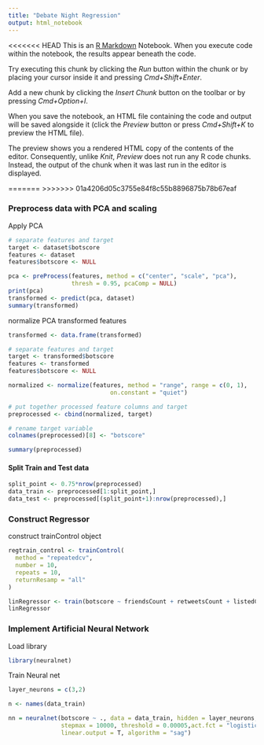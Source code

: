 ```yaml
---
title: "Debate Night Regression"
output: html_notebook
---
```


<<<<<<< HEAD
This is an [R Markdown](http://rmarkdown.rstudio.com) Notebook. When you execute code within the notebook, the results appear beneath the code. 

Try executing this chunk by clicking the *Run* button within the chunk or by placing your cursor inside it and pressing *Cmd+Shift+Enter*. 

Add a new chunk by clicking the *Insert Chunk* button on the toolbar or by pressing *Cmd+Option+I*.

When you save the notebook, an HTML file containing the code and output will be saved alongside it (click the *Preview* button or press *Cmd+Shift+K* to preview the HTML file). 

The preview shows you a rendered HTML copy of the contents of the editor. Consequently, unlike *Knit*, *Preview* does not run any R code chunks. Instead, the output of the chunk when it was last run in the editor is displayed.

=======
>>>>>>> 01a4206d05c3755e84f8c55b8896875b78b67eaf

### Preprocess data with PCA and scaling

Apply PCA
```r
# separate features and target
target <- dataset$botscore
features <- dataset
features$botscore <- NULL

pca <- preProcess(features, method = c("center", "scale", "pca"),
                  thresh = 0.95, pcaComp = NULL)
print(pca)
transformed <- predict(pca, dataset)
summary(transformed)
```

normalize PCA transformed features
```r
transformed <- data.frame(transformed)

# separate features and target
target <- transformed$botscore
features <- transformed
features$botscore <- NULL

normalized <- normalize(features, method = "range", range = c(0, 1), 
                             on.constant = "quiet")

# put together processed feature columns and target
preprocessed <- cbind(normalized, target)

# rename target variable
colnames(preprocessed)[8] <- "botscore"

summary(preprocessed)
```


#### Split Train and Test data
```r
split_point <- 0.75*nrow(preprocessed)
data_train <- preprocessed[1:split_point,]
data_test <- preprocessed[(split_point+1):nrow(preprocessed),]
```


### Construct Regressor

construct trainControl object
```r
regtrain_control <- trainControl(
  method = "repeatedcv",
  number = 10,
  repeats = 10,
  returnResamp = "all"
)
```

```r
linRegressor <- train(botscore ~ friendsCount + retweetsCount + listedCount, data = data_train, method = "lm", trControl = regtrain_control)
linRegressor
```


### Implement Artificial Neural Network

Load library
```r
library(neuralnet)
```

Train Neural net
```r
layer_neurons = c(3,2)

n <- names(data_train)

nn = neuralnet(botscore ~ ., data = data_train, hidden = layer_neurons, 
               stepmax = 10000, threshold = 0.00005,act.fct = "logistic", 
               linear.output = T, algorithm = "sag")
```






